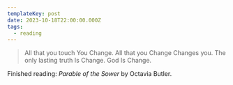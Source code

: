 ```yaml
---
templateKey: post
date: 2023-10-18T22:00:00.000Z
tags:
  - reading
---
```

> All that you touch You Change. All that you Change Changes you. The only lasting truth Is Change. God Is Change.

Finished reading: <i>Parable of the Sower</i> by Octavia Butler.